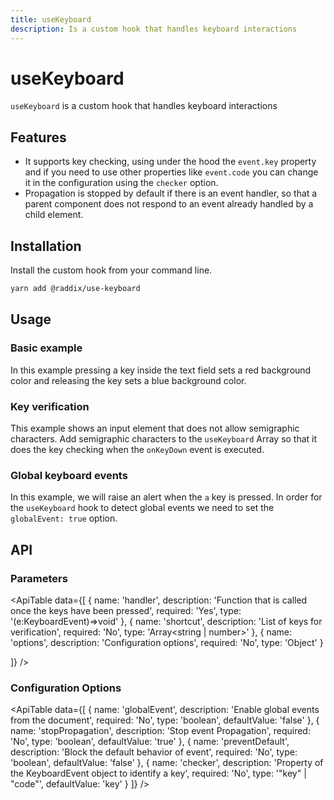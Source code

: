 ```yaml
---
title: useKeyboard
description: Is a custom hook that handles keyboard interactions
---
```


# useKeyboard

`useKeyboard` is a custom hook that handles keyboard interactions

## Features

- It supports key checking, using under the hood the `event.key` property and if you need to use other properties like `event.code` you can change it in the configuration using the `checker` option.
- Propagation is stopped by default if there is an event handler, so that a parent component does not respond to an event already handled by a child element.

## Installation

Install the custom hook from your command line.

```bash
yarn add @raddix/use-keyboard
```

## Usage

### Basic example

In this example pressing a key inside the text field sets a red background color
and releasing the key sets a blue background color.

<CodeBlock folder='use-keyboard' file='example1.tsx' />

### Key verification

This example shows an input element that does not allow semigraphic characters.
Add semigraphic characters to the `useKeyboard` Array so that it does the key checking when the `onKeyDown` event is executed.

<CodeBlock folder='use-keyboard' file='example2.tsx' />

### Global keyboard events

In this example, we will raise an alert when the `a` key is pressed.
In order for the `useKeyboard` hook to detect global events we need to
set the `globalEvent: true` option.

<CodeBlock folder='use-keyboard' file='example3.tsx' />

## API

### Parameters

<ApiTable
  data={[
    {
      name: 'handler',
      description: 'Function that is called once the keys have been pressed',
      required: 'Yes',
      type: '(e:KeyboardEvent)=>void'
    },
    {
      name: 'shortcut',
      description: 'List of keys for verification',
      required: 'No',
      type: 'Array<string | number>'
    },
    {
      name: 'options',
      description: 'Configuration options',
      required: 'No',
      type: 'Object'
    }

]}
/>

### Configuration Options

<ApiTable
  data={[
    {
      name: 'globalEvent',
      description: 'Enable global events from the document',
      required: 'No',
      type: 'boolean',
      defaultValue: 'false'
    },
    {
      name: 'stopPropagation',
      description: 'Stop event Propagation',
      required: 'No',
      type: 'boolean',
      defaultValue: 'true'
    },
    {
      name: 'preventDefault',
      description: 'Block the default behavior of event',
      required: 'No',
      type: 'boolean',
      defaultValue: 'false'
    },
    {
      name: 'checker',
      description: 'Property of the KeyboardEvent object to identify a key',
      required: 'No',
      type: '"key" | "code"',
      defaultValue: 'key'
    }
  ]}
/>
